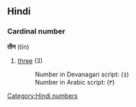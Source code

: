 ==Hindi==
===Cardinal number===
'''तीन''' (tīn)
#[[three]] (3)
#:Number in Devanagari script: (३)
#:Number in Arabic script: (٣)
[[Category:Hindi numbers]]